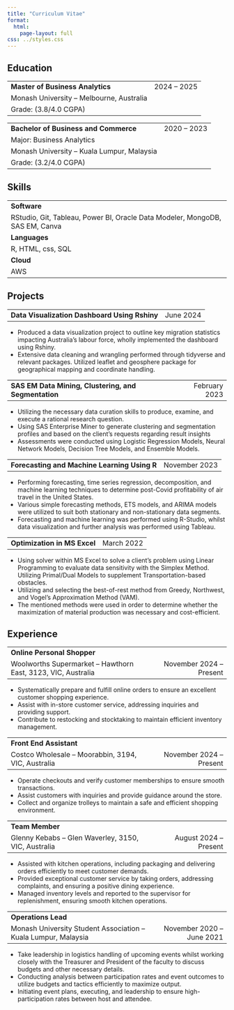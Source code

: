 ```yaml
---
title: "Curriculum Vitae"
format: 
  html:
    page-layout: full
css: ../styles.css
---
```


## Education 

<table style="width:100%;">
  <tr>
    <td style="text-align:left;">**Master of Business Analytics**</td>
    <td style="text-align:right;">2024 -- 2025</td>
  </tr>
  <tr>
    <td style="text-align:left;">Monash University -- Melbourne, Australia</td>
  </tr>
  <tr>
    <td style="text-align:left;"> Grade: (3.8/4.0 CGPA)</td>
  </tr>
</table>


<table style="width:100%;">
  <tr>
    <td style="text-align:left;">**Bachelor of Business and Commerce**</td>
    <td style="text-align:right;">2020 -- 2023</td>
  </tr>
  <tr>
    <td style="text-align:left;">Major: Business Analytics</td>
  </tr>
  <tr>
    <td style="text-align:left;">Monash University -- Kuala Lumpur, Malaysia</td>
  </tr>
  <tr>
    <td style="text-align:left;"> Grade: (3.2/4.0 CGPA)</td>
  </tr>
</table>

## Skills

<table style="width:100%;">
  <tr>
    <td style="text-align:left;">**Software**</td>
  </tr>
  <tr>
    <td style="text-align:left;">RStudio, Git, Tableau, Power BI, Oracle Data Modeler, MongoDB, 
    SAS EM, Canva</td>
  </tr>

  <tr>
    <td style="text-align:left;">**Languages**</td>
  </tr>
  <tr>
    <td style="text-align:left;">R, HTML, css, SQL</td>
  </tr>
  
  <tr>
    <td style="text-align:left;">**Cloud**</td>
  </tr>
  <tr>
    <td style="text-align:left;">AWS</td>
  </tr>
</table>

## Projects

<table style="width:100%;">
  <tr>
    <td style="text-align:left;">**Data Visualization Dashboard Using Rshiny**</td>
    <td style="text-align:right;">June 2024</td>
  </tr>
</table>

- Produced a data visualization project to outline key migration statistics impacting Australia’s labour force, wholly implemented the dashboard using Rshiny.
- Extensive data cleaning and wrangling performed through tidyverse and relevant packages. Utilized leaflet and geosphere package for geographical mapping and coordinate handling.

<table style="width:100%;">
  <tr>
    <td style="text-align:left;">**SAS EM Data Mining, Clustering, and Segmentation**</td>
    <td style="text-align:right;">February 2023</td>
  </tr>
</table>

- Utilizing the necessary data curation skills to produce, examine, and execute a rational research question.
- Using SAS Enterprise Miner to generate clustering and segmentation profiles and based on the client’s requests regarding result insights
- Assessments were conducted using Logistic Regression Models, Neural Network Models, Decision Tree Models, and Ensemble Models.

<table style="width:100%;">
  <tr>
    <td style="text-align:left;">**Forecasting and Machine Learning Using R**</td>
    <td style="text-align:right;">November 2023</td>
  </tr>
</table>

- Performing forecasting, time series regression, decomposition, and machine learning techniques to determine post-Covid profitability of air travel in the United States.
- Various simple forecasting methods, ETS models, and ARIMA models were utilized to suit both stationary and non-stationary data segments.
- Forecasting and machine learning was performed using R-Studio, whilst data visualization and further analysis was performed using Tableau.

<table style="width:100%;">
  <tr>
    <td style="text-align:left;">**Optimization in MS Excel**</td>
    <td style="text-align:right;">March 2022</td>
  </tr>
</table>

- Using solver within MS Excel to solve a client’s problem using Linear Programming to evaluate data sensitivity with the Simplex Method. Utilizing Primal/Dual Models to supplement Transportation-based obstacles.
- Utilizing and selecting the best-of-rest method from Greedy, Northwest, and Vogel’s Approximation Method (VAM).
- The mentioned methods were used in order to determine whether the maximization of material production was necessary and cost-efficient.

## Experience

<table style="width:100%;">
  <tr>
    <td style="text-align:left;">**Online Personal Shopper**</td>
  </tr>
  <tr>
    <td style="text-align:left;">Woolworths Supermarket -- Hawthorn East, 3123, VIC, Australia</td>
    <td style="text-align:right;">November 2024 -- Present</td>
  </tr>
</table>

- Systematically prepare and fulfill online orders to ensure an excellent customer shopping experience.
- Assist with in-store customer service, addressing inquiries and providing support.
- Contribute to restocking and stocktaking to maintain efficient inventory management.

<table style="width:100%;">
  <tr>
    <td style="text-align:left;">**Front End Assistant**</td>
  </tr>
  <tr>
    <td style="text-align:left;">Costco Wholesale -- Moorabbin, 3194, VIC, Australia</td>
    <td style="text-align:right;">November 2024 -- Present</td>
  </tr>
</table>

- Operate checkouts and verify customer memberships to ensure smooth transactions.
- Assist customers with inquiries and provide guidance around the store.
- Collect and organize trolleys to maintain a safe and efficient shopping environment.

<table style="width:100%;">
  <tr>
    <td style="text-align:left;">**Team Member**</td>
  </tr>
  <tr>
    <td style="text-align:left;">Glenny Kebabs -- Glen Waverley, 3150, VIC, Australia</td>
    <td style="text-align:right;">August 2024 -- Present</td>
  </tr>
</table>

- Assisted with kitchen operations, including packaging and delivering orders efficiently to meet customer demands.
- Provided exceptional customer service by taking orders, addressing complaints, and ensuring a positive dining experience.
- Managed inventory levels and reported to the supervisor for replenishment, ensuring smooth kitchen operations.



<table style="width:100%;">
  <tr>
    <td style="text-align:left;">**Operations Lead**</td>
  </tr>
  <tr>
    <td style="text-align:left;">Monash University Student Association -- Kuala Lumpur, 
    Malaysia</td>
    <td style="text-align:right;">November 2020 -- June 2021</td>
  </tr>
</table>

- Take leadership in logistics handling of upcoming events whilst working closely with the Treasurer and President of the faculty to discuss budgets and other necessary details.
- Conducting analysis between participation rates and event outcomes to utilize budgets and tactics efficiently to maximize output.
- Initiating event plans, executing, and leadership to ensure high-participation rates between host and attendee. 

